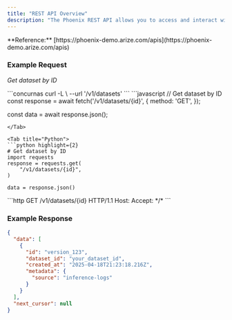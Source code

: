 ```yaml
---
title: "REST API Overview"
description: "The Phoenix REST API allows you to access and interact with observability data programmatically. You can use it to retrieve project information, query traces and spans, access prompts, and automate analysis workflows directly from your environment."
---
```




<Check>
**Reference:** [https://phoenix-demo.arize.com/apis](https://phoenix-demo.arize.com/apis)
</Check>

### Example Request

_Get dataset by ID_

<Tabs>
<Tab title="cURL">
```concurnas
curl -L \
  --url '/v1/datasets'
```
</Tab>

<Tab title="JavaScript">
```javascript
// Get dataset by ID
const response = await fetch('/v1/datasets/{id}', {
    method: 'GET',
});

const data = await response.json();
```
</Tab>

<Tab title="Python">
```python highlight={2}
# Get dataset by ID
import requests
response = requests.get(
    "/v1/datasets/{id}",
)

data = response.json()
```
</Tab>

<Tab title="HTTP">
```http
GET /v1/datasets/{id} HTTP/1.1
Host:
Accept: */*
```
</Tab>
</Tabs>

### Example Response

```json
{
  "data": [
    {
      "id": "version_123",
      "dataset_id": "your_dataset_id",
      "created_at": "2025-04-18T21:23:18.216Z",
      "metadata": {
        "source": "inference-logs"
      }
    }
  ],
  "next_cursor": null
}
```
